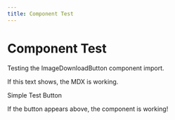 ```yaml
---
title: Component Test
---
```



# Component Test

Testing the ImageDownloadButton component import.

<div>
  <p>If this text shows, the MDX is working.</p>
</div>

<ImageDownloadButton>
  Simple Test Button
</ImageDownloadButton>

If the button appears above, the component is working!